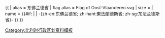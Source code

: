 {{ {{{1<noinclude>|country showdata</noinclude>}}}
| alias = 东佛兰德省
| flag alias = Flag of Oost-Vlaanderen.svg
| size = {{{size|}}}
| name = {{#if: {{{name|}}} | {{{name|}}} | -{zh-cn:东佛兰德省; zh-hant:東法蘭德斯省; zh-sg:东法兰德斯省}- }}
}}<noinclude>
[[Category:比利时行政区划资料模板‎]]
</noinclude>
